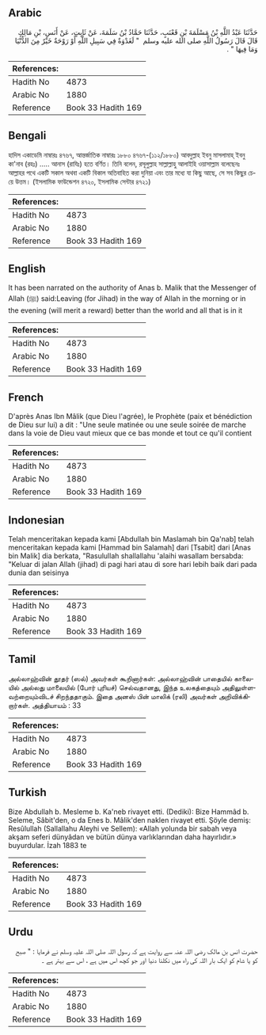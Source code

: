 ## Arabic


<div dir="rtl" lang="ar" style={{fontSize:'larger',backgroundColor:'#f8f9fa',padding:20}}>
حَدَّثَنَا عَبْدُ اللَّهِ بْنُ مَسْلَمَةَ بْنِ قَعْنَبٍ، حَدَّثَنَا حَمَّادُ بْنُ سَلَمَةَ، عَنْ ثَابِتٍ، عَنْ أَنَسِ، بْنِ مَالِكٍ قَالَ قَالَ رَسُولُ اللَّهِ صلى الله عليه وسلم ‏ "‏ لَغَدْوَةٌ فِي سَبِيلِ اللَّهِ أَوْ رَوْحَةٌ خَيْرٌ مِنَ الدُّنْيَا وَمَا فِيهَا ‏"‏ ‏.‏
</div>
<div style={{backgroundColor:'#f8f9fa',padding:20, marginBottom: 10}}><table> <thead> <tr> <th>References:</th> <th></th> </tr> </thead> <tbody><tr><td>Hadith No</td><td>4873</td></tr><tr><td>Arabic No</td><td>1880</td></tr><tr><td>Reference</td><td>Book 33 Hadith 169</td></tr></tbody></table></div>

## Bengali


<div dir="ltr" lang="bn" style={{fontSize:'larger',backgroundColor:'#f8f9fa',padding:20}}>
হাদিস একাডেমি নাম্বারঃ ৪৭৬৭, আন্তর্জাতিক নাম্বারঃ ১৮৮০ ৪৭৬৭-(১১২/১৮৮০) আবদুল্লাহ ইবনু মাসলামাহ্ ইবনু কা'নাব (রহঃ) ..... আনাস (রাযিঃ) হতে বর্ণিত। তিনি বলেন, রসূলুল্লাহ সাল্লাল্লাহু আলাইহি ওয়াসাল্লাম বলেছেনঃ আল্লাহর পথে একটি সকাল অথবা একটি বিকাল অতিবাহিত করা দুনিয়া এবং তার মধ্যে যা কিছু আছে, সে সব কিছুর চেয়ে উত্তম। (ইসলামিক ফাউন্ডেশন ৪৭২০, ইসলামিক সেন্টার ৪৭২১)
</div>
<div style={{backgroundColor:'#f8f9fa',padding:20, marginBottom: 10}}><table> <thead> <tr> <th>References:</th> <th></th> </tr> </thead> <tbody><tr><td>Hadith No</td><td>4873</td></tr><tr><td>Arabic No</td><td>1880</td></tr><tr><td>Reference</td><td>Book 33 Hadith 169</td></tr></tbody></table></div>

## English


<div dir="ltr" lang="en" style={{fontSize:'larger',backgroundColor:'#f8f9fa',padding:20}}>
It has been narrated on the authority of Anas b. Malik that the Messenger of Allah (ﷺ) said:Leaving (for Jihad) in the way of Allah in the morning or in the evening (will merit a reward) better than the world and all that is in it
</div>
<div style={{backgroundColor:'#f8f9fa',padding:20, marginBottom: 10}}><table> <thead> <tr> <th>References:</th> <th></th> </tr> </thead> <tbody><tr><td>Hadith No</td><td>4873</td></tr><tr><td>Arabic No</td><td>1880</td></tr><tr><td>Reference</td><td>Book 33 Hadith 169</td></tr></tbody></table></div>

## French


<div dir="ltr" lang="fr" style={{fontSize:'larger',backgroundColor:'#f8f9fa',padding:20}}>
D'après Anas Ibn Mâlik (que Dieu l'agrée), le Prophète (paix et bénédiction de Dieu sur lui) a dit : "Une seule matinée ou une seule soirée de marche dans la voie de Dieu vaut mieux que ce bas monde et tout ce qu'il contient
</div>
<div style={{backgroundColor:'#f8f9fa',padding:20, marginBottom: 10}}><table> <thead> <tr> <th>References:</th> <th></th> </tr> </thead> <tbody><tr><td>Hadith No</td><td>4873</td></tr><tr><td>Arabic No</td><td>1880</td></tr><tr><td>Reference</td><td>Book 33 Hadith 169</td></tr></tbody></table></div>

## Indonesian


<div dir="ltr" lang="id" style={{fontSize:'larger',backgroundColor:'#f8f9fa',padding:20}}>
Telah menceritakan kepada kami [Abdullah bin Maslamah bin Qa'nab] telah menceritakan kepada kami [Hammad bin Salamah] dari [Tsabit] dari [Anas bin Malik] dia berkata, "Rasulullah shallallahu 'alaihi wasallam bersabda: "Keluar di jalan Allah (jihad) di pagi hari atau di sore hari lebih baik dari pada dunia dan seisinya
</div>
<div style={{backgroundColor:'#f8f9fa',padding:20, marginBottom: 10}}><table> <thead> <tr> <th>References:</th> <th></th> </tr> </thead> <tbody><tr><td>Hadith No</td><td>4873</td></tr><tr><td>Arabic No</td><td>1880</td></tr><tr><td>Reference</td><td>Book 33 Hadith 169</td></tr></tbody></table></div>

## Tamil


<div dir="ltr" lang="ta" style={{fontSize:'larger',backgroundColor:'#f8f9fa',padding:20}}>
அல்லாஹ்வின் தூதர் (ஸல்) அவர்கள் கூறினார்கள்: அல்லாஹ்வின் பாதையில் காலையில் அல்லது மாலையில் (போர் புரியச்) செல்வதானது, இந்த உலகத்தையும் அதிலுள்ளவற்றையும்விடச் சிறந்ததாகும். இதை அனஸ் பின் மாலிக் (ரலி) அவர்கள் அறிவிக்கிறார்கள். அத்தியாயம் : 33
</div>
<div style={{backgroundColor:'#f8f9fa',padding:20, marginBottom: 10}}><table> <thead> <tr> <th>References:</th> <th></th> </tr> </thead> <tbody><tr><td>Hadith No</td><td>4873</td></tr><tr><td>Arabic No</td><td>1880</td></tr><tr><td>Reference</td><td>Book 33 Hadith 169</td></tr></tbody></table></div>

## Turkish


<div dir="ltr" lang="tr" style={{fontSize:'larger',backgroundColor:'#f8f9fa',padding:20}}>
Bize Abdullah b. Mesleme b. Ka'neb rivayet etti. (Dediki): Bize Hammâd b. Seleme, Sâbit'den, o da Enes b. Mâlik'den naklen rivayet etti. Şöyle demiş: Resûlullah (Sallallahu Aleyhi ve Sellem): «Allah yolunda bir sabah veya akşam seferi dünyâdan ve bütün dünya varlıklarından daha hayırlıdır.» buyurdular. İzah 1883 te
</div>
<div style={{backgroundColor:'#f8f9fa',padding:20, marginBottom: 10}}><table> <thead> <tr> <th>References:</th> <th></th> </tr> </thead> <tbody><tr><td>Hadith No</td><td>4873</td></tr><tr><td>Arabic No</td><td>1880</td></tr><tr><td>Reference</td><td>Book 33 Hadith 169</td></tr></tbody></table></div>

## Urdu


<div dir="rtl" lang="ur" style={{fontSize:'larger',backgroundColor:'#f8f9fa',padding:20}}>
حضرت انس بن مالک رضی اللہ عنہ سے روایت ہے کہ رسول اللہ صلی اللہ علیہ وسلم نے فرمایا : " صبح کو یا شام کو ایک بار اللہ کی راہ میں نکلنا دنیا اور جو کچھ اس میں ہے ، اس سے بہتر ہے ۔
</div>
<div style={{backgroundColor:'#f8f9fa',padding:20, marginBottom: 10}}><table> <thead> <tr> <th>References:</th> <th></th> </tr> </thead> <tbody><tr><td>Hadith No</td><td>4873</td></tr><tr><td>Arabic No</td><td>1880</td></tr><tr><td>Reference</td><td>Book 33 Hadith 169</td></tr></tbody></table></div>